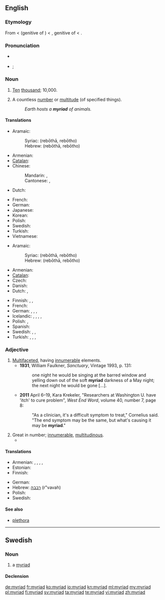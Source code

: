 {{was wotd|2009|September|5}}
==English==
{{wikipedia}}

===Etymology===
From {{etyl|fr}} {{term|myriade|lang=fr}} < {{etyl|LL.}} {{term|myrias|lang=la}} (genitive of {{term|myriadis|lang=la}}) < {{etyl|grc}} {{term|μυριάδος|sc=polytonic|tr=myriados|lang=grc}}, genitive of {{term|μυριάς|sc=polytonic|tr=myrias||number of 10,000|lang=grc}} < {{term|μύριος|sc=polytonic|tr=myrios||numberless, countless, infinite|lang=grc}}.

===Pronunciation===
* {{a|UK}} {{IPA|/ˈmɪɹiæd/|/ˈmɪɹɪəd/}}
* {{a|US}} {{IPA|/ˈmɪ.ɹi.æd/|/ˈmɪ.ɹi.əd/}}; {{SAMPA|/"mI.ri.{d/|/"mI.ri.@d/}}

===Noun===
{{en-noun}}

# {{context|now|_|historical}} [[ten|Ten]] [[thousand]]; 10,000.  {{defdate|from mid-16th c.}}
# A countless [[number]] or [[multitude]] (of specified things).
#: ''Earth hosts a '''myriad''' of animals.''

====Translations====
{{trans-top|ten thousand}}
* Aramaic:
*: Syriac: {{tø|arc|ܪܒܘܬܐ|f|sc=Syrc}} (rebōthā, rebōtho)
*: Hebrew: {{tø|arc|רבותא|f|sc=Hebr}} (rebōthā, rebōtho)
* Armenian: {{t+|hy|բյուր|tr=byur}}
* [[Catalan]]: {{t-|ca|miríada|f}}
* Chinese:
*: Mandarin: {{t-|cmn|万|tr=wàn|sc=Hani}}, {{t-|cmn|萬|tr=wàn|sc=Hani}}
*: Cantonese: {{tø|zh-yue|萬|tr=maan6|sc=Hani}}, {{tø|zh-yue| 万|tr=maan6|sc=Hani}}
* Dutch: {{t-|nl|myriade|f}}
{{trans-mid}}
* French: {{t+|fr|myriade|f}}
* German: {{t+|de|Myriade|f|s}}
* Japanese: {{t+|ja|万|tr=まん, man}}
* Korean: {{t+|ko|만|tr=man, 万, 萬}}
* Polish: {{t|pl|miriada|f}}
* Swedish: {{t+|sv|myriad|c}}
* Turkish: {{t|tr|on bin}}
* Vietnamese: {{t|vi|vạn|xs=Vietnamese}}
{{trans-bottom}}

{{trans-top|vast diversity or number}}
* Aramaic:
*: Syriac: {{tø|arc|ܪܒܘܬܐ|f|sc=Syrc}} (rebōthā, rebōtho)
*: Hebrew: {{tø|arc|רבותא|f|sc=Hebr}} (rebōthā, rebōtho)
* Armenian: {{t+|hy|բյուր|tr=byur}}
* [[Catalan]]: {{t-|ca|miríada|f}}
* Czech: {{t-|cs|myriáda|f}}
* Danish: {{t+|da|myriade|c}}
* Dutch: {{t|nl|een groot aantal}},  {{t-|nl|myriade|f}}
{{trans-mid}}
* Finnish: {{t+|fi|suunnaton}} {{t+|fi|määrä}}, {{t-|fi|myriadi}}, {{t-|fi|lukematon|alt=lukematon määrä}}
* French: {{t+|fr|myriade|f}}
* German: {{t-|de|Unmenge|f}}, {{t+|de|Myriaden|f|p}}, {{t|de|Unzahl|f}}, {{t|de|Vielzahl|f}}
* Icelandic: {{t|is|mýgrútur|m}}, {{t|is|urmull|f}}, {{t|is|ótal|n}}, {{t|is|ógrynni|n}}, {{t+|is|aragrúi|m}}
* Polish: {{t|pl|mnóstwo}},  {{t+|pl|masa}}
* Spanish: {{t-|es|miríada|f}}
* Swedish: {{t+|sv|myriad|c}}, {{t|sv|otal|n}}, {{t|sv|otalig mängd|c}}
* Turkish: {{t|tr|çok büyük sayı}}, {{t|tr|pek çok}}, {{qualifier|colloquial}} {{t|tr|bir sürü}}, {{t|tr|sayısız}}
{{trans-bottom}}

===Adjective===
{{en-adj|-}}

# [[multifaceted|Multifaceted]], having [[innumerable]] elements.
#* '''1931''', William Faulkner, ''Sanctuary'', Vintage 1993, p. 131:
#*: one night he would be singing at the barred window and yelling down out of the soft '''myriad''' darkness of a May night; the next night he would be gone [...].
#* '''2011''' April 6–19, Kara Krekeler, "Researchers at Washington U. have 'itch' to cure problem", ''West End Word'', volume 40, number 7, page 8:
#*: "As a clinician, it's a difficult symptom to treat," Cornelius said. "The end symptom may be the same, but what's causing it may be '''myriad'''."
# Great in number; [[innumerable]], [[multitudinous]].
#* {{quote-book|title=[[W:Huế|Wikipedia:Huế]] | year=2009 | passage= ''Roughly along the Perfume River from Huế lie '''myriad''' other monuments.''}}

====Translations====
{{trans-top|great in number}}
* Armenian: {{t|hy|բյուրավոր|tr=byuravor}},  {{t|hy|անթիվ|tr=ant’iv}},  {{t|hy|անհամար|tr=anhamar}},  {{t|hy|անհաշիվ|tr=anhašiv}},  {{t+|hy|բյուր|tr=byur}}
* Estonian: {{t-|et|loendamatu}}
* Finnish: {{t-|fi|lukematon}}
{{trans-mid}}
* German: {{t-|de|unzählig}}
* Hebrew: [[רבבה]] (r"vavah) {{f}}
* Polish: {{t|pl|niezliczony}}
* Swedish: {{t|sv|otalig}}
{{trans-bottom}}

====See also====
* [[plethora]]

----

==Swedish==

===Noun===
{{sv-noun|g=c}}

# a [[#English|myriad]]

====Declension====
{{sv-noun-reg-er}}

[[de:myriad]]
[[fr:myriad]]
[[ko:myriad]]
[[io:myriad]]
[[kn:myriad]]
[[ml:myriad]]
[[my:myriad]]
[[pl:myriad]]
[[fi:myriad]]
[[sv:myriad]]
[[ta:myriad]]
[[te:myriad]]
[[vi:myriad]]
[[zh:myriad]]